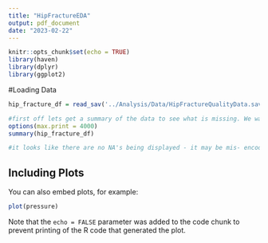 ```yaml
---
title: "HipFractureEDA"
output: pdf_document
date: "2023-02-22"
---
```


```r
knitr::opts_chunk$set(echo = TRUE)
library(haven)
library(dplyr)
library(ggplot2)
```

#Loading Data 
```r
hip_fracture_df = read_sav('../Analysis/Data/HipFractureQualityData.sav')
```


```r
#first off lets get a summary of the data to see what is missing. We want to look more closely at the encoded columns (Starting at Gender = 1) since we would not expect NA's here
options(max.print = 4000)
summary(hip_fracture_df)

#it looks like there are no NA's being displayed - it may be mis- encoding them when we read in the data


```

## Including Plots

You can also embed plots, for example:

```r
plot(pressure)
```

Note that the `echo = FALSE` parameter was added to the code chunk to prevent printing of the R code that generated the plot.
